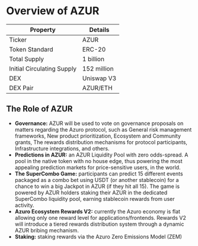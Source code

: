 
# Overview of AZUR

| Property | Details |
| --- | --- |
| Ticker | AZUR |
| Token Standard | ERC-20 |
| Total Supply | 1 billion |
| Initial Circulating Supply | 152 million |
| DEX | Uniswap V3 |
| DEX Pair | AZUR/ETH |

## The Role of AZUR

- **Governance:** AZUR will be used to vote on governance proposals on matters regarding the Azuro protocol, such as General risk management frameworks, New product prioritization, Ecosystem and Community grants, The rewards distribution mechanisms for protocol participants, Infrastructure integrations, and others.
- **Predictions in AZUR:** an AZUR Liquidity Pool with zero odds-spread. A pool in the native token with no house edge, thus powering the most appealing prediction markets for price-sensitive users, in the world.
- **The SuperCombo Game:** participants can predict 15 different events packaged as a combo bet using USDT (or another stablecoin) for a chance to win a big Jackpot in AZUR (if they hit all 15). The game is powered by AZUR holders staking their AZUR in the dedicated SuperCombo liquidity pool, earning stablecoin rewards from user activity.
- **Azuro Ecosystem Rewards V2:** currently the Azuro economy is flat allowing only one reward level for applications/frontends. Rewards V2 will introduce a tiered rewards distribution system through a dynamic AZUR bribing mechanism.
- **Staking:** staking rewards via the Azuro Zero Emissions Model (ZEM)
